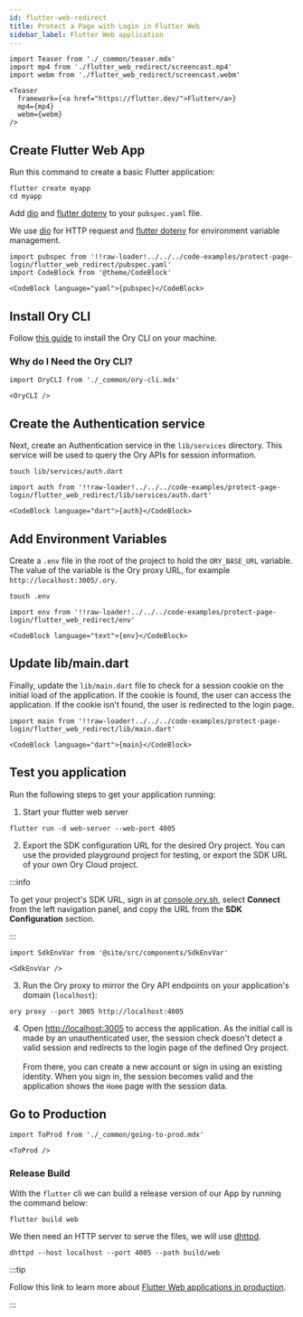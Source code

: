 ```yaml
---
id: flutter-web-redirect
title: Protect a Page with Login in Flutter Web
sidebar_label: Flutter Web application
---
```


```mdx-code-block
import Teaser from './_common/teaser.mdx'
import mp4 from './flutter_web_redirect/screencast.mp4'
import webm from './flutter_web_redirect/screencast.webm'

<Teaser
  framework={<a href="https://flutter.dev/">Flutter</a>}
  mp4={mp4}
  webm={webm}
/>
```

## Create Flutter Web App

Run this command to create a basic Flutter application:

```shell-session
flutter create myapp
cd myapp
```

Add [dio](https://github.com/flutterchina/dio) and
[flutter dotenv](https://github.com/java-james/flutter_dotenv) to your
`pubspec.yaml` file.

We use [dio](https://github.com/flutterchina/dio) for HTTP request and
[flutter dotenv](https://github.com/java-james/flutter_dotenv) for environment
variable management.

```mdx-code-block title="pubspec.yaml"
import pubspec from '!!raw-loader!../../../code-examples/protect-page-login/flutter_web_redirect/pubspec.yaml'
import CodeBlock from '@theme/CodeBlock'

<CodeBlock language="yaml">{pubspec}</CodeBlock>
```

## Install Ory CLI

Follow [this guide](../ory-cli-install-use.mdx) to install the Ory CLI on your
machine.

### Why do I Need the Ory CLI?

```mdx-code-block
import OryCLI from './_common/ory-cli.mdx'

<OryCLI />
```

## Create the Authentication service

Next, create an Authentication service in the `lib/services` directory. This
service will be used to query the Ory APIs for session information.

```shell-session
touch lib/services/auth.dart
```

```mdx-code-block title="lib/services/auth.dart"
import auth from '!!raw-loader!../../../code-examples/protect-page-login/flutter_web_redirect/lib/services/auth.dart'

<CodeBlock language="dart">{auth}</CodeBlock>
```

## Add Environment Variables

Create a `.env` file in the root of the project to hold the `ORY_BASE_URL`
variable. The value of the variable is the Ory proxy URL, for example
`http://localhost:3005/.ory`.

```shell-session
touch .env
```

```mdx-code-block title=".env"
import env from '!!raw-loader!../../../code-examples/protect-page-login/flutter_web_redirect/env'

<CodeBlock language="text">{env}</CodeBlock>
```

## Update lib/main.dart

Finally, update the `lib/main.dart` file to check for a session cookie on the
initial load of the application. If the cookie is found, the user can access the
application. If the cookie isn't found, the user is redirected to the login
page.

```mdx-code-block title="lib/main.dart"
import main from '!!raw-loader!../../../code-examples/protect-page-login/flutter_web_redirect/lib/main.dart'

<CodeBlock language="dart">{main}</CodeBlock>
```

## Test you application

Run the following steps to get your application running:

1. Start your flutter web server

```shell-session
flutter run -d web-server --web-port 4005
```

2. Export the SDK configuration URL for the desired Ory project. You can use the
   provided playground project for testing, or export the SDK URL of your own
   Ory Cloud project.

:::info

To get your project's SDK URL, sign in at
[console.ory.sh](https://console.ory.sh/), select **Connect** from the left
navigation panel, and copy the URL from the **SDK Configuration** section.

:::

```mdx-code-block
import SdkEnvVar from '@site/src/components/SdkEnvVar'

<SdkEnvVar />
```

3. Run the Ory proxy to mirror the Ory API endpoints on your application's
   domain (`localhost`):

```shell-session
ory proxy --port 3005 http://localhost:4005
```

4. Open [http://localhost:3005](http://localhost:3005) to access the
   application. As the initial call is made by an unauthenticated user, the
   session check doesn't detect a valid session and redirects to the login page
   of the defined Ory project. <br/> <br/> From there, you can create a new
   account or sign in using an existing identity. When you sign in, the session
   becomes valid and the application shows the `Home` page with the session
   data.

## Go to Production

```mdx-code-block
import ToProd from './_common/going-to-prod.mdx'

<ToProd />
```

### Release Build

With the `flutter` cli we can build a release version of our App by running the
command below:

```shell-session
flutter build web
```

We then need an HTTP server to serve the files, we will use
[dhttpd](https://pub.dev/packages/dhttpd).

```shell-session
dhttpd --host localhost --port 4005 --path build/web
```

:::tip

Follow this link to learn more about
[Flutter Web applications in production](https://docs.flutter.dev/deployment/web).

:::
